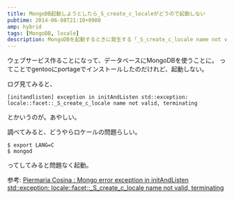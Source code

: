 ---
title: MongoDB起動しようとしたら_S_create_c_localeがどうので起動しない
pubtime: 2014-06-08T21:10+0900
amp: hybrid
tags: [MongoDB, locale]
description: MongoDBを起動するときに発生する「_S_create_c_locale name not valid」というようなエラーへの対処方法です。
---

ウェブサービス作ることになって、データベースにMongoDBを使うことに。
ってことでgentooにportageでインストールしたのだけれど、起動しない。

ログ見てみると、
```
[initandlisten] exception in initAndListen std::exception: locale::facet::_S_create_c_locale name not valid, terminating
```
とかいうのが。あやしい。

調べてみると、どうやらロケールの問題らしい。
``` shell
$ export LANG=C
$ mongod
```
ってしてみると問題なく起動。

参考: [Piermaria Cosina : Mongo error exception in initAndListen std::exception: locale::facet::_S_create_c_locale name not valid, terminating](https://coderwall.com/p/ssl7la)
